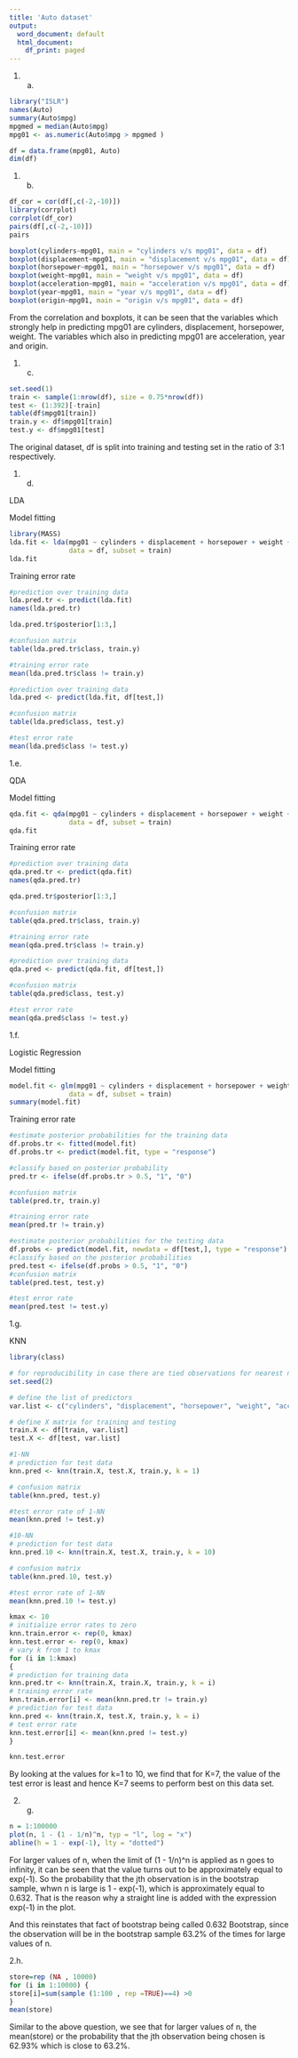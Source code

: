 ---
title: 'Auto dataset'
output:
  word_document: default
  html_document:
    df_print: paged
---

1. a. 

```{r}
library("ISLR")
names(Auto)
summary(Auto$mpg)
mpgmed = median(Auto$mpg)
mpg01 <- as.numeric(Auto$mpg > mpgmed )
```
```{r}
df = data.frame(mpg01, Auto)
dim(df)
```
1. b.

```{r}
df_cor = cor(df[,c(-2,-10)])
library(corrplot)
corrplot(df_cor)
pairs(df[,c(-2,-10)])
pairs
```
```{r}
boxplot(cylinders~mpg01, main = "cylinders v/s mpg01", data = df)
boxplot(displacement~mpg01, main = "displacement v/s mpg01", data = df)
boxplot(horsepower~mpg01, main = "horsepower v/s mpg01", data = df)
boxplot(weight~mpg01, main = "weight v/s mpg01", data = df)
boxplot(acceleration~mpg01, main = "acceleration v/s mpg01", data = df)
boxplot(year~mpg01, main = "year v/s mpg01", data = df)
boxplot(origin~mpg01, main = "origin v/s mpg01", data = df)
```
From the correlation and boxplots, it can be seen that the variables which strongly help in predicting mpg01 are cylinders, displacement, horsepower, weight. The variables which also in predicting mpg01 are acceleration, year and origin.

1. c.

```{r}
set.seed(1)
train <- sample(1:nrow(df), size = 0.75*nrow(df))
test <- (1:392)[-train]
table(df$mpg01[train])
train.y <- df$mpg01[train]
test.y <- df$mpg01[test]
```
The original dataset, df is split into training and testing set in the ratio of 3:1 respectively.

1. d.

LDA

Model fitting

```{r}
library(MASS)
lda.fit <- lda(mpg01 ~ cylinders + displacement + horsepower + weight + acceleration + year + origin,
               data = df, subset = train)
lda.fit
```
Training error rate

```{r}
#prediction over training data
lda.pred.tr <- predict(lda.fit)
names(lda.pred.tr)
```
```{r}
lda.pred.tr$posterior[1:3,]
```
```{r}
#confusion matrix
table(lda.pred.tr$class, train.y)
```
```{r}
#training error rate
mean(lda.pred.tr$class != train.y)
```
```{r}
#prediction over training data
lda.pred <- predict(lda.fit, df[test,])

#confusion matrix
table(lda.pred$class, test.y)
```

```{r}
#test error rate
mean(lda.pred$class != test.y)
```

1.e.

QDA

Model fitting

```{r}
qda.fit <- qda(mpg01 ~ cylinders + displacement + horsepower + weight + acceleration + year + origin,
               data = df, subset = train)
qda.fit
```
Training error rate

```{r}
#prediction over training data
qda.pred.tr <- predict(qda.fit)
names(qda.pred.tr)
```

```{r}
qda.pred.tr$posterior[1:3,]
```

```{r}
#confusion matrix
table(qda.pred.tr$class, train.y)
```

```{r}
#training error rate
mean(qda.pred.tr$class != train.y)
```

```{r}
#prediction over training data
qda.pred <- predict(qda.fit, df[test,])

#confusion matrix
table(qda.pred$class, test.y)
```

```{r}
#test error rate
mean(qda.pred$class != test.y)
```

1.f.

Logistic Regression

Model fitting

```{r}
model.fit <- glm(mpg01 ~ cylinders + displacement + horsepower + weight + acceleration + year + origin,
               data = df, subset = train)
summary(model.fit)
```
Training error rate

```{r}
#estimate posterior probabilities for the training data
df.probs.tr <- fitted(model.fit)
df.probs.tr <- predict(model.fit, type = "response")

#classify based on posterior probability
pred.tr <- ifelse(df.probs.tr > 0.5, "1", "0")

#confusion matrix
table(pred.tr, train.y)
```
```{r}
#training error rate
mean(pred.tr != train.y)
```
```{r}
#estimate posterior probabilities for the testing data
df.probs <- predict(model.fit, newdata = df[test,], type = "response")
#classify based on the posterior probabilities
pred.test <- ifelse(df.probs > 0.5, "1", "0")
#confusion matrix
table(pred.test, test.y)
```
```{r}
#test error rate
mean(pred.test != test.y)
```

1.g.

KNN

```{r}
library(class)

# for reproducibility in case there are tied observations for nearest neighbors
set.seed(2)

# define the list of predictors
var.list <- c("cylinders", "displacement", "horsepower", "weight", "acceleration", "year", "origin")

# define X matrix for training and testing
train.X <- df[train, var.list]
test.X <- df[test, var.list]

```

```{r}
#1-NN
# prediction for test data
knn.pred <- knn(train.X, test.X, train.y, k = 1)

# confusion matrix
table(knn.pred, test.y)
```
```{r}
#test error rate of 1-NN
mean(knn.pred != test.y)
```
```{r}
#10-NN
# prediction for test data
knn.pred.10 <- knn(train.X, test.X, train.y, k = 10)

# confusion matrix
table(knn.pred.10, test.y)
```

```{r}
#test error rate of 1-NN
mean(knn.pred.10 != test.y)
```
```{r}
kmax <- 10
# initialize error rates to zero
knn.train.error <- rep(0, kmax)
knn.test.error <- rep(0, kmax)
# vary k from 1 to kmax
for (i in 1:kmax)
{
# prediction for training data
knn.pred.tr <- knn(train.X, train.X, train.y, k = i)
# training error rate
knn.train.error[i] <- mean(knn.pred.tr != train.y)
# prediction for test data
knn.pred <- knn(train.X, test.X, train.y, k = i)
# test error rate
knn.test.error[i] <- mean(knn.pred != test.y)
}
```

```{r}
knn.test.error
```
By looking at the values for k=1 to 10, we find that for K=7, the value of the test error is least and hence K=7 seems to perform best on this data set.

2. g.

```{r}
n = 1:100000
plot(n, 1 - (1 - 1/n)^n, typ = "l", log = "x")
abline(h = 1 - exp(-1), lty = "dotted")

```
For larger values of n, when the limit of (1 - 1/n)^n is applied as n goes to infinity, it can be seen that the value turns out to be approximately equal to exp(-1). So the probability that the jth observation is in the bootstrap sample, whwn n is large is 1 - exp(-1), which is approximately equal to 0.632.
That is the reason why a straight line is added with the expression exp(-1) in the plot.

And this reinstates that fact of bootstrap being called 0.632 Bootstrap, since the observation will be in the bootstrap sample 63.2% of the times for large values of n.

2.h.

```{r}
store=rep (NA , 10000)
for (i in 1:10000) {
store[i]=sum(sample (1:100 , rep =TRUE)==4) >0
}
mean(store)
```
Similar to the above question, we see that for larger values of n, the mean(store) or the probability that the jth observation being chosen is 62.93% which is close to 63.2%.


